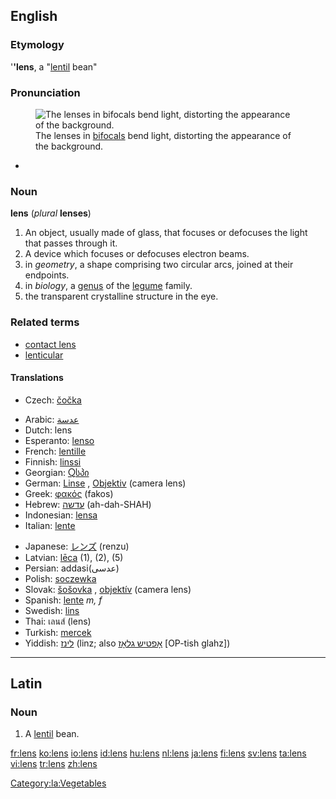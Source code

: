 ==English==

===Etymology===
{{wikipedia}}
{{L.}} '''''lens''', a "[[lentil]] bean"

===Pronunciation===
[[Image:Bifoklabrille_fcm.jpg|thumb|right|The lenses in [[bifocals]] bend light, distorting the appearance of the background.]]
*{{audio|en-us-lens.ogg|Audio (US)}}

===Noun===
'''lens''' (''plural'' '''lenses''')

# An object, usually made of glass, that focuses or defocuses the light that passes through it.
# A device which focuses or defocuses electron beams.
# in ''geometry'', a shape comprising two circular arcs, joined at their endpoints.
# in ''biology'', a [[genus]] of the [[legume]] family.
# the transparent crystalline structure in the eye.

===Related terms===
*[[contact lens]]
*[[lenticular]]

====Translations====
{{trans-top|object focusing or defocusing the light passing through it}}
*Czech: [[čočka]] {{f}}
{{trans-mid}}
{{trans-bottom}}
{{top}}
*Arabic: [[عدسة]]
*Dutch: lens {{f}}
*Esperanto: [[lenso]]
*French: [[lentille]] {{f}}
*Finnish: [[linssi]]
*Georgian: [[Ⴍსპი]]
*German: [[Linse]] {{f}}, [[Objektiv]] {{n}} (camera lens)
*Greek: [[φακός]] (fakos) {{m}}
*Hebrew: [[עדשה]] (ah-dah-SHAH)
*Indonesian: [[lensa]]
*Italian: [[lente#Italian|lente]] {{f}}
{{mid}}
*Japanese: [[レンズ]] (renzu)
*Latvian: [[lēca]] {{f}} (1), (2), (5)
*Persian: addasi(عدسی)
*Polish: [[soczewka]] {{f}}
*Slovak: [[šošovka]] {{f}}, [[objektív]] {{m}} (camera lens)
*Spanish: [[lente]] ''m, f''
*Swedish: [[lins]]
*Thai: เลนส์ (lens)
*Turkish: [[mercek]]
*Yiddish: [[לינז]] (linz; also [[אָפטיש גלאָז]] [OP-tish glahz])
{{bottom}}

----

==Latin==

===Noun===
{{la-noun|lēns|lentis|lēntis|f|third}}

# A [[lentil]] bean.

[[Category:la:Vegetables]]

[[fr:lens]]
[[ko:lens]]
[[io:lens]]
[[id:lens]]
[[hu:lens]]
[[nl:lens]]
[[ja:lens]]
[[fi:lens]]
[[sv:lens]]
[[ta:lens]]
[[vi:lens]]
[[tr:lens]]
[[zh:lens]]